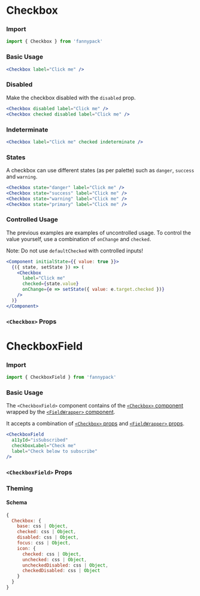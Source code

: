 
# Checkbox

### Import

```jsx
import { Checkbox } from 'fannypack'
```

### Basic Usage

```.jsx
<Checkbox label="Click me" />
```

### Disabled

Make the checkbox disabled with the `disabled` prop.

```.jsx
<Checkbox disabled label="Click me" />
<Checkbox checked disabled label="Click me" />
```

### Indeterminate

```.jsx
<Checkbox label="Click me" checked indeterminate />
```

### States

A checkbox can use different states (as per palette) such as `danger`, `success` and `warning`.

```.jsx
<Checkbox state="danger" label="Click me" />
<Checkbox state="success" label="Click me" />
<Checkbox state="warning" label="Click me" />
<Checkbox state="primary" label="Click me" />
```

### Controlled Usage

The previous examples are examples of uncontrolled usage. To control the value yourself, use a combination of `onChange` and `checked`.

Note: Do not use `defaultChecked` with controlled inputs!

```.jsx
<Component initialState={{ value: true }}>
  {({ state, setState }) => (
    <Checkbox
      label="Click me"
      checked={state.value}
      onChange={e => setState({ value: e.target.checked })}
    />
  )}
</Component>
```


### `<Checkbox>` Props

<PropsTable component={Checkbox} />

<Divider marginTop="major-4" marginBottom="major-4" />

# CheckboxField

### Import

```jsx
import { CheckboxField } from 'fannypack'
```

### Basic Usage

The `<CheckboxField>` component contains of the [`<Checkbox>` component](#checkbox) wrapped by the [`<FieldWrapper>` component](/form/fieldwrapper).

It accepts a combination of [`<Checkbox>` props](/form/checkbox#props) and [`<FieldWrapper>` props](/form/fieldwrapper#props).

```.jsx
<CheckboxField
  a11yId="isSubscribed"
  checkboxLabel="Check me"
  label="Check below to subscribe"
/>
```

### `<CheckboxField>` Props

<PropsTable component={CheckboxField} />

### Theming

#### Schema

```jsx
{
  Checkbox: {
    base: css | Object,
    checked: css | Object,
    disabled: css | Object,
    focus: css | Object,
    icon: {
      checked: css | Object,
      unchecked: css | Object,
      uncheckedDisabled: css | Object,
      checkedDisabled: css | Object
    }
  }
}
```
